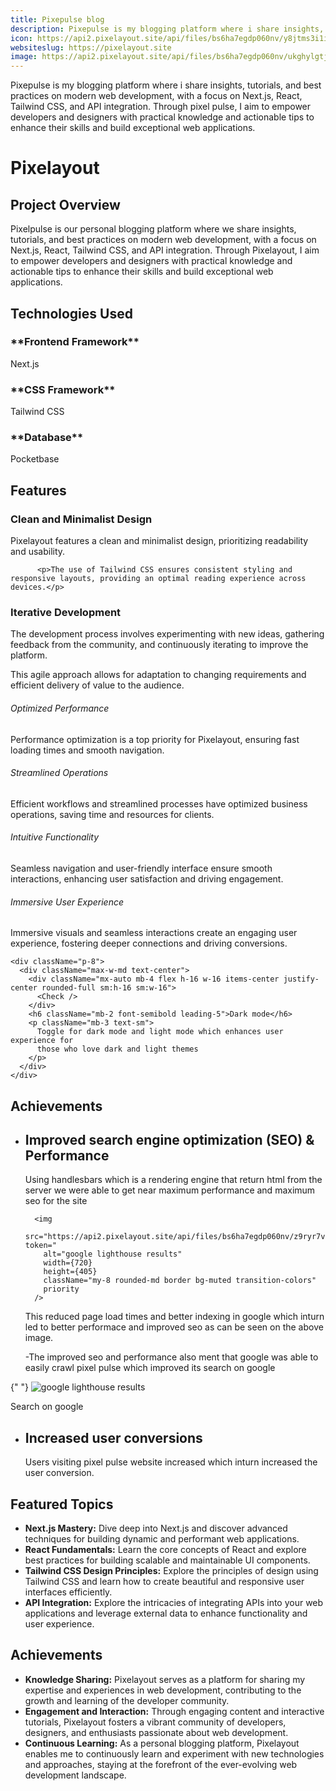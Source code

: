 ```yaml
---
title: Pixepulse blog
description: Pixepulse is my blogging platform where i share insights, tutorials, and best practices on modern web development, with a focus on Next.js, React, Tailwind CSS, and API integration. Through pixel pulse, I aim to empower developers and designers with practical knowledge and actionable tips to enhance their skills and build exceptional web applications.
icon: https://api2.pixelayout.site/api/files/bs6ha7egdp060nv/y8jtms3i1im9lba/pixelayouticon_K6veOBICAs.png?token=
websiteslug: https://pixelayout.site
image: https://api2.pixelayout.site/api/files/bs6ha7egdp060nv/ukghylgtj687501/pixelpulse_8FprW7yhq8.webp?token=
---
```




<div>

Pixepulse is my blogging platform where i share insights, tutorials, and best practices on modern web development, with a focus on Next.js, React, Tailwind CSS, and API integration. Through pixel pulse, I aim to empower developers and designers with practical knowledge and actionable tips to enhance their skills and build exceptional web applications.

</div>

# Pixelayout

## Project Overview

Pixelpulse is our personal blogging platform where we share insights, tutorials, and best practices on modern web development, with a focus on Next.js, React, Tailwind CSS, and API integration. Through Pixelayout, I aim to empower developers and designers with practical knowledge and actionable tips to enhance their skills and build exceptional web applications.

## Technologies Used

<div className="grid lg:grid-cols-2">
<div className="rounded-lg flex flex-row items-center justify-start gap-x-6 mt-10">
  <Pocketbase className="text-green-600 size-16" /> 
  
  <div className="flex flex-col">
  <h3>**Frontend Framework**</h3>
  <p>Next.js</p>
  </div>
</div>
<div className="rounded-lg flex flex-row items-center justify-start gap-x-6 mt-10">
  <TailwindCSS className="text-green-600 size-16" /> 
  
  <div className="flex flex-col">
  <h3>**CSS Framework**</h3>
  <p>Tailwind CSS</p>
 
  </div>
</div>
<div className="rounded-lg flex flex-row items-center justify-start gap-x-6 mt-10">
  <Pocketbase className="text-green-600 size-16" /> 
  
  <div className="flex flex-col">
  <h3>**Database**</h3>
  <p>Pocketbase</p>
  </div>
</div>

</div>

## Features

<div className="grid lg:grid-cols-2 gap-4 py-6">
<div class="rounded-lg bg-green-600 p-6 text-white">
  <h3 class="mb-4 text-xl font-semibold flex items-center gap-x-2">
  <Check className="font-bold" size={20} /><span>Clean and Minimalist Design</span>
  </h3>
  <p class="text-primary text-gray-300">
    Pixelayout features a clean and minimalist design, prioritizing readability and usability.
  </p>
</div>

          <p>The use of Tailwind CSS ensures consistent styling and responsive layouts, providing an optimal reading experience across devices.</p>

<div class="rounded-lg bg-green-600 text-white p-6">
<h3 class="mb-4 text-xl font-semibold flex items-center gap-x-2">
  <Check className="font-bold" size={20} /><span>Iterative Development</span>
  </h3>
 
  <p class="text-primary text-gray-300">
    The development process involves experimenting with new ideas, gathering
    feedback from the community, and continuously iterating to improve the
    platform.

  </p>
</div>
<p>
    This agile approach allows for adaptation to changing requirements and
    efficient delivery of value to the audience.
  </p>
</div>

<div className="mx-auto px-4 py-16 sm:max-w-xl md:max-w-full md:px-24 lg:max-w-screen-xl lg:px-8 lg:py-20">
  <div className="row-gap-8 sm:row-gap-0 grid sm:grid-cols-2 lg:grid-cols-3">
    <div className="border-b p-8 sm:border-r">
      <div className="max-w-md text-center">
        <div className="mx-auto mb-4 flex h-16 w-16 items-center justify-center rounded-full sm:h-16 sm:w-16">
          <Check />
        </div>
        <h6 className="mb-2 font-semibold leading-5">Optimized Performance</h6>
        <p className="mb-3 text-sm">
          Performance optimization is a top priority for Pixelayout, ensuring
          fast loading times and smooth navigation.
        </p>
      </div>
    </div>
    <div className="border-b p-8 lg:border-r">
      <div className="max-w-md text-center">
        <div className="mx-auto mb-4 flex h-16 w-16 items-center justify-center rounded-full sm:h-16 sm:w-16">
          <Check />
        </div>
        <h6 className="mb-2 font-semibold leading-5">Streamlined Operations</h6>
        <p className="mb-3 text-sm">
          Efficient workflows and streamlined processes have optimized business
          operations, saving time and resources for clients.
        </p>
      </div>
    </div>
    <div className="border-b p-8 sm:border-r lg:border-r-0">
      <div className="max-w-md text-center">
        <div className="mx-auto mb-4 flex h-16 w-16 items-center justify-center rounded-full sm:h-16 sm:w-16">
          <Check />
        </div>
        <h6 className="mb-2 font-semibold leading-5">
          Intuitive Functionality
        </h6>
        <p className="mb-3 text-sm">
          Seamless navigation and user-friendly interface ensure smooth
          interactions, enhancing user satisfaction and driving engagement.
        </p>
      </div>
    </div>
    <div className="border-b p-8 lg:border-b-0 lg:border-r">
      <div className="max-w-md text-center">
        <div className="mx-auto mb-4 flex h-16 w-16 items-center justify-center rounded-full sm:h-16 sm:w-16">
          <Check />
        </div>
        <h6 className="mb-2 font-semibold leading-5">
          Immersive User Experience
        </h6>
        <p className="mb-3 text-sm ">
          Immersive visuals and seamless interactions create an engaging user
          experience, fostering deeper connections and driving conversions.
        </p>
      </div>
    </div>

    <div className="p-8">
      <div className="max-w-md text-center">
        <div className="mx-auto mb-4 flex h-16 w-16 items-center justify-center rounded-full sm:h-16 sm:w-16">
          <Check />
        </div>
        <h6 className="mb-2 font-semibold leading-5">Dark mode</h6>
        <p className="mb-3 text-sm">
          Toggle for dark mode and light mode which enhances user experience for
          those who love dark and light themes
        </p>
      </div>
    </div>
  </div>
</div>

## Achievements

- ## Improved search engine optimization (SEO) & Performance

  Using handlesbars which is a rendering engine that return html from the server we were able to get near maximum performance and maximum seo
  for the site

        <img
          src="https://api2.pixelayout.site/api/files/bs6ha7egdp060nv/z9ryr7vaatdfwkw/pixelpulseseo_7TKu0PZwGT.webp?token="
          alt="google lighthouse results"
          width={720}
          height={405}
          className="my-8 rounded-md border bg-muted transition-colors"
          priority
        />

  This reduced page load times and better indexing in google which inturn led to better performace
  and improved seo as can be seen on the above image.

  -The improved seo and performance also ment that google was able to easily crawl pixel pulse which improved its search on google

{" "}
<img
  src="https://api2.pixelayout.site/api/files/bs6ha7egdp060nv/67brvfihz7ik1wh/pixelpulsegooglesearch_1MULHi1aHx.webp?token="
  alt="google lighthouse results"
  width={720}
  height={405}
  className="my-8 rounded-md border bg-muted transition-colors"
  priority
/>
<div className="flex items-start py-10 text-white">
  <Link
    className="flex items-center justify-start gap-x-4 rounded-full bg-green-600 px-4 py-1 no-underline"
    href="https://www.google.com/search?q=pixelayout.site&sca_esv=8b3c2fe050857b40&sxsrf=ADLYWIJf3dmx6KGme0f3x0F7760GGEbyQQ%3A1716388224832&source=hp&ei=gAFOZrbuL83t7_UPu8-amA8&iflsig=AL9hbdgAAAAAZk4PkPQCTL1biwE56NSwmgjvZbs_e7jQ&ved=0ahUKEwi2rr2zvKGGAxXN9rsIHbunBvMQ4dUDCBU&uact=5&oq=pixelayout.site&gs_lp=Egdnd3Mtd2l6Ig9waXhlbGF5b3V0LnNpdGUyBBAjGCcyBBAjGCdIrRlQAFilGHAAeACQAQGYAegGoAHwMKoBBzQtOC4yLjK4AQPIAQD4AQGYAgugAu0qwgIKECMYgAQYJxiKBcICERAAGIAEGJECGLEDGIMBGIoFwgILEAAYgAQYkQIYigXCAg4QABiABBixAxiDARiKBcICCBAAGIAEGLEDwgIOEC4YgAQYsQMYgwEYigXCAgUQABiABMICCxAAGIAEGLEDGIMBwgIOEC4YgAQYsQMY0QMYxwHCAhEQLhiABBixAxjRAxiDARjHAcICChAAGIAEGBQYhwLCAg0QABiABBixAxiDARgKwgIHEAAYgAQYCsICCBAAGIAEGKIEmAMAkgcHNC05LjEuMaAHz10&sclient=gws-wiz"
  >
    <Search />
    <span>Search on google</span>
  </Link>
</div>

- ## Increased user conversions
  Users visiting pixel pulse website increased which inturn increased the user conversion.

## Featured Topics

- **Next.js Mastery:** Dive deep into Next.js and discover advanced techniques for building dynamic and performant web applications.
- **React Fundamentals:** Learn the core concepts of React and explore best practices for building scalable and maintainable UI components.
- **Tailwind CSS Design Principles:** Explore the principles of design using Tailwind CSS and learn how to create beautiful and responsive user interfaces efficiently.
- **API Integration:** Explore the intricacies of integrating APIs into your web applications and leverage external data to enhance functionality and user experience.

## Achievements

- **Knowledge Sharing:** Pixelayout serves as a platform for sharing my expertise and experiences in web development, contributing to the growth and learning of the developer community.
- **Engagement and Interaction:** Through engaging content and interactive tutorials, Pixelayout fosters a vibrant community of developers, designers, and enthusiasts passionate about web development.
- **Continuous Learning:** As a personal blogging platform, Pixelayout enables me to continuously learn and experiment with new technologies and approaches, staying at the forefront of the ever-evolving web development landscape.
